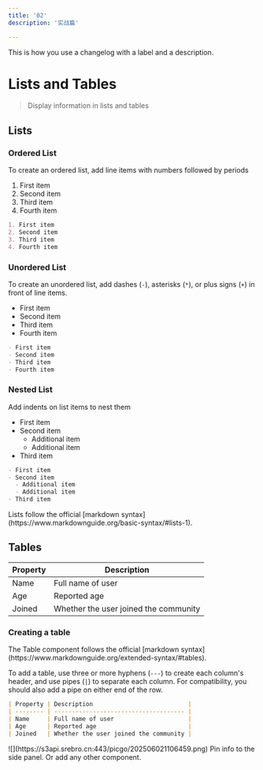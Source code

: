 ```yaml
---
title: '02'
description: '实战篇'

---
```


<Update label="2024-10-12" description="v0.1.1">
  This is how you use a changelog with a label 
  and a description.
</Update>


# Lists and Tables

> Display information in lists and tables

## Lists

### Ordered List

To create an ordered list, add line items with numbers followed by periods

1. First item
2. Second item
3. Third item
4. Fourth item

```md
1. First item
2. Second item
3. Third item
4. Fourth item
```

### Unordered List

To create an unordered list, add dashes (`-`), asterisks (`*`), or plus signs (`+`) in front of line items.

* First item
* Second item
* Third item
* Fourth item

```md
- First item
- Second item
- Third item
- Fourth item
```

### Nested List

Add indents on list items to nest them

* First item
* Second item
  * Additional item
  * Additional item
* Third item

```md
- First item
- Second item
  - Additional item
  - Additional item
- Third item
```


<Tip>
  Lists follow the official [markdown syntax](https://www.markdownguide.org/basic-syntax/#lists-1).
</Tip>

## Tables

| Property | Description                           |
| -------- | ------------------------------------- |
| Name     | Full name of user                     |
| Age      | Reported age                          |
| Joined   | Whether the user joined the community |

### Creating a table

<Tip>
  The Table component follows the official [markdown syntax](https://www.markdownguide.org/extended-syntax/#tables).
</Tip>

To add a table, use three or more hyphens (`---`) to create each column's header, and use pipes (`|`) to separate each column. For compatibility, you should also add a pipe on either end of the row.

```md
| Property | Description                           |
| -------- | ------------------------------------- |
| Name     | Full name of user                     |
| Age      | Reported age                          |
| Joined   | Whether the user joined the community |
```
<Panel>
![](https://s3api.srebro.cn:443/picgo/202506021106459.png)
  <Info>Pin info to the side panel. Or add any other component.</Info>
</Panel>